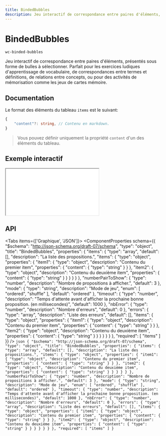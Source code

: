 ```yaml
---
title: BindedBubbles
description: Jeu interactif de correspondance entre paires d'éléments, présentés sous forme de bulles à sélectionner. Parfait pour les exercices ludiques d'apprentissage de vocabulaire, de correspondances entre termes et définitions, de relations entre concepts, ou pour des activités de mémorisation comme les jeux de cartes mémoire.
---
```



# BindedBubbles

`wc-binded-bubbles`

Jeu interactif de correspondance entre paires d'éléments, présentés sous forme de bulles à sélectionner. Parfait pour les exercices ludiques d'apprentissage de vocabulaire, de correspondances entre termes et définitions, de relations entre concepts, ou pour des activités de mémorisation comme les jeux de cartes mémoire.

## Documentation

Le format des éléments du tableau `items` est le suivant:

```typescript
{
    "content"?: string, // Contenu en markdown.
}
```

> Vous pouvez définir uniquement la propriété `content` d'un des éléments du tableau.

## Exemple interactif

<iframe
  src={useAbsoluteUrl('playground/components/wc-binded-bubbles')}
  style={{ width: '100%', height: '700px', border: 'none' }}
></iframe>

## API

<Tabs items={['Graphique', 'JSON']}>
  <Tab>
    <ComponentProperties schema={{
  "$schema": "http://json-schema.org/draft-07/schema",
  "type": "object",
  "title": "BindedBubbles",
  "properties": {
    "items": {
      "type": "array",
      "default": [],
      "description": "La liste des propositions.",
      "items": {
        "type": "object",
        "properties": {
          "item1": {
            "type": "object",
            "description": "Contenu du premier item",
            "properties": {
              "content": {
                "type": "string"
              }
            }
          },
          "item2": {
            "type": "object",
            "description": "Contenu du deuxième item",
            "properties": {
              "content": {
                "type": "string"
              }
            }
          }
        }
      }
    },
    "numberPairToShow": {
      "type": "number",
      "description": "Nombre de propositions à afficher.",
      "default": 3
    },
    "mode": {
      "type": "string",
      "description": "Mode de jeu",
      "enum": [
        "ordered",
        "shuffle"
      ],
      "default": "ordered"
    },
    "timeout": {
      "type": "number",
      "description": "Temps d'attente avant d'afficher la prochaine bonne proposition. (en millisecondes)",
      "default": 1000
    },
    "nbError": {
      "type": "number",
      "description": "Nombre d'erreurs",
      "default": 0
    },
    "errors": {
      "type": "array",
      "description": "Liste des erreurs",
      "default": [],
      "items": {
        "type": "object",
        "properties": {
          "item1": {
            "type": "object",
            "description": "Contenu du premier item",
            "properties": {
              "content": {
                "type": "string"
              }
            }
          },
          "item2": {
            "type": "object",
            "description": "Contenu du deuxième item",
            "properties": {
              "content": {
                "type": "string"
              }
            }
          }
        }
      }
    }
  },
  "required": [
    "items"
  ]
}} />
  </Tab>
  <Tab>
    ```json
    {
  "$schema": "http://json-schema.org/draft-07/schema",
  "type": "object",
  "title": "BindedBubbles",
  "properties": {
    "items": {
      "type": "array",
      "default": [],
      "description": "La liste des propositions.",
      "items": {
        "type": "object",
        "properties": {
          "item1": {
            "type": "object",
            "description": "Contenu du premier item",
            "properties": {
              "content": {
                "type": "string"
              }
            }
          },
          "item2": {
            "type": "object",
            "description": "Contenu du deuxième item",
            "properties": {
              "content": {
                "type": "string"
              }
            }
          }
        }
      }
    },
    "numberPairToShow": {
      "type": "number",
      "description": "Nombre de propositions à afficher.",
      "default": 3
    },
    "mode": {
      "type": "string",
      "description": "Mode de jeu",
      "enum": [
        "ordered",
        "shuffle"
      ],
      "default": "ordered"
    },
    "timeout": {
      "type": "number",
      "description": "Temps d'attente avant d'afficher la prochaine bonne proposition. (en millisecondes)",
      "default": 1000
    },
    "nbError": {
      "type": "number",
      "description": "Nombre d'erreurs",
      "default": 0
    },
    "errors": {
      "type": "array",
      "description": "Liste des erreurs",
      "default": [],
      "items": {
        "type": "object",
        "properties": {
          "item1": {
            "type": "object",
            "description": "Contenu du premier item",
            "properties": {
              "content": {
                "type": "string"
              }
            }
          },
          "item2": {
            "type": "object",
            "description": "Contenu du deuxième item",
            "properties": {
              "content": {
                "type": "string"
              }
            }
          }
        }
      }
    }
  },
  "required": [
    "items"
  ]
}
    ```
  </Tab>
</Tabs>
